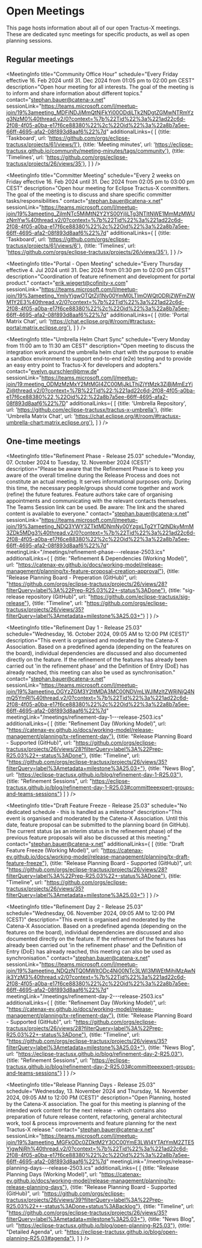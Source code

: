 
# Open Meetings

This page hosts information about all of our open Tractus-X meetings.
These are dedicated sync meetings for specific products, as well as open planning sessions.

## Regular meetings

<MeetingInfo title="EDC Weekly | Extended"
             schedule="Every Tuesday from 10:30 am to 11:00 am CEST"
             description="Open house meeting to support with anything EDC related. You have questions about EDC, problems running/ configuring EDC in your environment or want to know what´s next in EDC and when to expect? This is the place to ask all these questions."
             contact="lars.blaumeiser@cofinity-x.com"
             sessionLink="https://eclipse.zoom.us/j/85945828202?pwd=YODkCen20BOQV9WNJEeNFM8zaOlxo9.1"
/>

<MeetingInfo title="Community Office Hour"
             schedule="Every Friday effective 16. Feb 2024 until 31. Dec 2024 from 01:05 pm to 02:00 pm CEST"
             description="Open hour meeting for all interests. The goal of the meeting is to inform and share information about different topics."
             contact="stephan.bauer@catena-x.net"
             sessionLink="https://teams.microsoft.com/l/meetup-join/19%3ameeting_MDFiNDJjMmQtNjFkYi00ODdjLTk2NDgtZGMwNTRmYzg3NzM0%40thread.v2/0?context=%7b%22Tid%22%3a%221ad22c6d-2f08-4f05-a0ba-e17f6ce88380%22%2c%22Oid%22%3a%22a8b7a5ee-66ff-4695-afa2-08f893d8aaf6%22%7d"
             additionalLinks={
                [
                    {title: 'Taskboard', url: 'https://github.com/orgs/eclipse-tractusx/projects/61/views/1'},
                    {title: 'Meeting minutes', url: 'https://eclipse-tractusx.github.io/community/meeting-minutes/tags/community'},
                    {title: 'Timelines', url: 'https://github.com/orgs/eclipse-tractusx/projects/26/views/35'},
                ]
             }
/>

<MeetingInfo title="NewJoiner - Office Hour"
             schedule="No dedicated schedule - session needs to be requested"
             description="Are you new to Eclipse Tractus-X and looking for your first insights? Join our New Joiner Session to learn the essentials about the project, how to get started, and how you can contribute. This session is designed to help new members understand the key aspects of Eclipse Tractus-X. If you’re interested in joining, please contact Stephan Bauer."
             contact="stephan.bauer@catena-x.net"
             sessionLink="https://teams.microsoft.com/l/meetup-join/19%3ameeting_ZjAzYzVjZGEtZjEwNC00NDI5LWEwODEtN2RhNmI0NDEzNTI2%40thread.v2/0?context=%7b%22Tid%22%3a%221ad22c6d-2f08-4f05-a0ba-e17f6ce88380%22%2c%22Oid%22%3a%22a8b7a5ee-66ff-4695-afa2-08f893d8aaf6%22%7d"
/>

<MeetingInfo title="Committer Meeting"
             schedule="Every 2 weeks on Friday effective 16. Feb 2024 until 31. Dec 2024 from 02:05 pm to 03:00 pm CEST"
             description="Open hour meeting for Eclipse Tractus-X committers. The goal of the meeting is to discuss and share specific committer tasks/responsibilities."
             contact="stephan.bauer@catena-x.net"
             sessionLink="https://teams.microsoft.com/l/meetup-join/19%3ameeting_ZjlmNTc5MjMtN2Y2YS00YjliLTg3NTItNWE1MmMzMWUzNmYw%40thread.v2/0?context=%7b%22Tid%22%3a%221ad22c6d-2f08-4f05-a0ba-e17f6ce88380%22%2c%22Oid%22%3a%22a8b7a5ee-66ff-4695-afa2-08f893d8aaf6%22%7d"
             additionalLinks={
                [
                    {title: 'Taskboard', url: 'https://github.com/orgs/eclipse-tractusx/projects/61/views/6'},
                    {title: 'Timelines', url: 'https://github.com/orgs/eclipse-tractusx/projects/26/views/35'},
                ]
             }
/>

<MeetingInfo title="Portal - Open Meeting"
             schedule="Every Thursday effective 4. Jul 2024 until 31. Dec 2024 from 01:30 pm to 02:00 pm CEST"
             description="Coordination of feature refinement and development for portal product."
             contact="erik.wiegert@cofinity-x.com"
             sessionLink="https://teams.microsoft.com/l/meetup-join/19%3ameeting_YmIyYjgwOTQtZjI1Ny00YmM0LTlmOWQtODRjZWFmZWM1Y2E3%40thread.v2/0?context=%7b%22Tid%22%3a%221ad22c6d-2f08-4f05-a0ba-e17f6ce88380%22%2c%22Oid%22%3a%22a8b7a5ee-66ff-4695-afa2-08f893d8aaf6%22%7d"
             additionalLinks={
                [
                    {title: 'Portal Matrix Chat', url: 'https://chat.eclipse.org/#/room/#tractusx-portal:matrix.eclipse.org'},
                ]
             }
/>

<MeetingInfo title="Umbrella Helm Chart Sync"
             schedule="Every Monday from 11:00 am to 11:30 am CEST"
             description="Open meeting to discuss the integration work around the umbrella helm chart with the purpose to enable a sandbox environment to support end-to-end (e2e) testing and to provide an easy entry point to Tractus-X for developers and adopters."
             contact="evelyn.gurschler@bmw.de"
             sessionLink="https://teams.microsoft.com/l/meetup-join/19:meeting_ODMzMzMxY2MtMGI4ZC00MjJkLThjZjYtMzk3ZjBjMmEzYjZj@thread.v2/0?context=%7B%22Tid%22:%221ad22c6d-2f08-4f05-a0ba-e17f6ce88380%22,%22Oid%22:%22a8b7a5ee-66ff-4695-afa2-08f893d8aaf6%22%7D"
             additionalLinks={
                [
                    {title: 'Umbrella Repository', url: 'https://github.com/eclipse-tractusx/tractus-x-umbrella'},
                    {title: 'Umbrella Matrix Chat', url: 'https://chat.eclipse.org/#/room/#tractusx-umbrella-chart:matrix.eclipse.org'},
                ]
             }
/>

## One-time meetings

<MeetingInfo title="Refinement Phase - Release 25.03"
             schedule="Monday, 07. October 2024 to Tuesday, 12. November 2024 (CEST)"
             description="Please be aware that the Refinement Phase is to keep you aware of the overall timeline during the Release Process and does not constitute an actual meeting. It serves informational purposes only. During this time, the necessary people/groups should come together and work (refine) the future features. Feature authors take care of organising appointments and communicating with the relevant contacts themselves. The Teams Session link can be used. Be aware: The link and the shared content is available to everyone."
             contact="stephan.bauer@catena-x.net"
             sessionLink="https://teams.microsoft.com/l/meetup-join/19%3ameeting_NDQ3YWY3ZTktMDNmNy00YzgxLTg2YTQtNDkyMmM3ZDk5MDg3%40thread.v2/0?context=%7b%22Tid%22%3a%221ad22c6d-2f08-4f05-a0ba-e17f6ce88380%22%2c%22Oid%22%3a%22a8b7a5ee-66ff-4695-afa2-08f893d8aaf6%22%7d"
             meetingLink="/meetings/refinement-phase---release-2503.ics"
             additionalLinks={
                [
                    {title: "Refinement & Dependencies (Working Model)", url: "https://catenax-ev.github.io/docs/working-model/release-management/planning/tx-feature-proposal-creation-approval"},
                    {title: "Release Planning Board - Preperation (GitHub)", url: "https://github.com/orgs/eclipse-tractusx/projects/26/views/28?filterQuery=label%3A%22Prep-R25.03%22+-status%3ADone"},
                    {title: "sig-release repository (GitHub)", url: "https://github.com/eclipse-tractusx/sig-release"},
                    {title: "Timeline", url: "https://github.com/orgs/eclipse-tractusx/projects/26/views/35?filterQuery=label%3Ametadata+milestone%3A25.03+"}
                ]
             }
/>

<MeetingInfo title="Refinement Day 1 - Release 25.03"
             schedule="Wednesday, 16. October 2024, 09:05 AM to 12:00 PM (CEST)"
             description="This event is organised and moderated by the Catena-X Association. Based on a predefined agenda (depending on the features on the board), individual dependencies are discussed and also documented directly on the feature. If the refinement of the features has already been carried out 'in the refinement phase' and the Definition of Entry (DoE) has already reached, this meeting can also be used as synchronisation."
             contact="stephan.bauer@catena-x.net"
             sessionLink="https://teams.microsoft.com/l/meetup-join/19%3ameeting_OGYzZGM3Y2ItMDA3MC00NDVmLWJlMzItZWRjNjQ4NmQ5YmRl%40thread.v2/0?context=%7b%22Tid%22%3a%221ad22c6d-2f08-4f05-a0ba-e17f6ce88380%22%2c%22Oid%22%3a%22a8b7a5ee-66ff-4695-afa2-08f893d8aaf6%22%7d"
             meetingLink="/meetings/refinement-day-1---release-2503.ics"
             additionalLinks={
                [
                    {title: "Refinement Day (Working Model)", url: "https://catenax-ev.github.io/docs/working-model/release-management/planning/tx-refinement-day"},
                    {title: "Release Planning Board - Supported (GitHub)", url: "https://github.com/orgs/eclipse-tractusx/projects/26/views/28?filterQuery=label%3A%22Prep-R25.03%22+-status%3ADone"},
                    {title: "Timeline", url: "https://github.com/orgs/eclipse-tractusx/projects/26/views/35?filterQuery=label%3Ametadata+milestone%3A25.03+"},
                    {title: "News Blog", url: "https://eclipse-tractusx.github.io/blog/refinement-day-1-R25.03"},
                    {title: "Refinement Sessions", url: "https://eclipse-tractusx.github.io/blog/refinement-day-1-R25.03#committeeexpert-groups-and-teams-sessions"}
                ]
             }
/>

<MeetingInfo title="Draft Feature Freeze - Release 25.03"
             schedule="No dedicated schedule - this is handled as a milestone"
             description="This event is organised and moderated by the Catena-X Association. Until this date, feature proposal can be submitted to the planning board (in GitHub). The current status (as an interim status in the refinement phase) of the previous feature proposals will also be discussed at this meeting."
             contact="stephan.bauer@catena-x.net"
             additionalLinks={
                [
                    {title: "Draft Feature Freeze (Working Model)", url: "https://catenax-ev.github.io/docs/working-model/release-management/planning/tx-draft-feature-freeze"},
                    {title: "Release Planning Board - Supported (GitHub)", url: "https://github.com/orgs/eclipse-tractusx/projects/26/views/28?filterQuery=label%3A%22Prep-R25.03%22+-status%3ADone"},
                    {title: "Timeline", url: "https://github.com/orgs/eclipse-tractusx/projects/26/views/35?filterQuery=label%3Ametadata+milestone%3A25.03+"}
                ]
             }
/>

<MeetingInfo title="Refinement Day 2 - Release 25.03"
             schedule="Wednesday, 06. November 2024, 09:05 AM to 12:00 PM (CEST)"
             description="This event is organised and moderated by the Catena-X Association. Based on a predefined agenda (depending on the features on the board), individual dependencies are discussed and also documented directly on the feature. If the refinement of the features has already been carried out 'in the refinement phase' and the Definition of Entry (DoE) has already reached, this meeting can also be used as synchronisation."
             contact="stephan.bauer@catena-x.net"
             sessionLink="https://teams.microsoft.com/l/meetup-join/19%3ameeting_NDQzNTQ0MWItODc4Ni00NTc3LWI3MWEtMjhiMzAwNjk3YzM3%40thread.v2/0?context=%7b%22Tid%22%3a%221ad22c6d-2f08-4f05-a0ba-e17f6ce88380%22%2c%22Oid%22%3a%22a8b7a5ee-66ff-4695-afa2-08f893d8aaf6%22%7d"
             meetingLink="/meetings/refinement-day-2---release-2503.ics"
             additionalLinks={
                [
                    {title: "Refinement Day (Working Model)", url: "https://catenax-ev.github.io/docs/working-model/release-management/planning/tx-refinement-day"},
                    {title: "Release Planning Board - Supported (GitHub)", url: "https://github.com/orgs/eclipse-tractusx/projects/26/views/28?filterQuery=label%3A%22Prep-R25.03%22+-status%3ADone"},
                    {title: "Timeline", url: "https://github.com/orgs/eclipse-tractusx/projects/26/views/35?filterQuery=label%3Ametadata+milestone%3A25.03+"},
                    {title: "News Blog", url: "https://eclipse-tractusx.github.io/blog/refinement-day-2-R25.03"},
                    {title: "Refinement Sessions", url: "https://eclipse-tractusx.github.io/blog/refinement-day-2-R25.03#committeeexpert-groups-and-teams-sessions"}
                ]
             }
/>

<MeetingInfo title="Release Planning Days - Release 25.03"
             schedule="Wednesday, 13. November 2024 and Thursday, 14. November 2024, 09:05 AM to 12:00 PM (CEST)"
             description="Open Planning, hosted by the Catena-X association. The goal for this meeting is planning of the intended work content for the next release - which contains also preparation of future release content, refactoring, general architectural work, tool & process improvements and feature planning for the next Tractus-X release."
             contact="stephan.bauer@catena-x.net"
             sessionLink="https://teams.microsoft.com/l/meetup-join/19%3ameeting_MGFkODc0ZDktM2Y3OC00YmE3LWI4YTAtYmM2ZTE5YjgwNjRh%40thread.v2/0?context=%7b%22Tid%22%3a%221ad22c6d-2f08-4f05-a0ba-e17f6ce88380%22%2c%22Oid%22%3a%22a8b7a5ee-66ff-4695-afa2-08f893d8aaf6%22%7d"
             meetingLink="/meetings/release-planning-days---release-2503.ics"
             additionalLinks={
                [
                    {title: "Release Planning Days (Working Model)", url: "https://catenax-ev.github.io/docs/working-model/release-management/planning/tx-release-planning-days"},
                    {title: "Release Planning Board - Supported (GitHub)", url: "https://github.com/orgs/eclipse-tractusx/projects/26/views/39?filterQuery=label%3A%22Prep-R25.03%22++-status%3ADone+status%3ABacklog"},
                    {title: "Timeline", url: "https://github.com/orgs/eclipse-tractusx/projects/26/views/35?filterQuery=label%3Ametadata+milestone%3A25.03+"},
                    {title: "News Blog", url: "https://eclipse-tractusx.github.io/blog/open-planning-R25.03"},
                    {title: "Detailed Agenda", url: "https://eclipse-tractusx.github.io/blog/open-planning-R25.03#agenda"},
                ]
             }
/>
